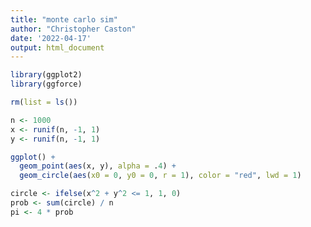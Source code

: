 ```yaml
---
title: "monte carlo sim"
author: "Christopher Caston"
date: '2022-04-17'
output: html_document
---
```


```r
library(ggplot2)
library(ggforce)
```


```r
rm(list = ls())

n <- 1000
x <- runif(n, -1, 1)
y <- runif(n, -1, 1)

ggplot() +                            
  geom_point(aes(x, y), alpha = .4) +
  geom_circle(aes(x0 = 0, y0 = 0, r = 1), color = "red", lwd = 1)

circle <- ifelse(x^2 + y^2 <= 1, 1, 0)
prob <- sum(circle) / n
pi <- 4 * prob
```

